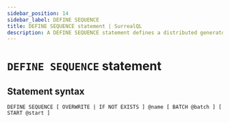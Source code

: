 ```yaml
---
sidebar_position: 14
sidebar_label: DEFINE SEQUENCE
title: DEFINE SEQUENCE statement | SurrealQL
description: A DEFINE SEQUENCE statement defines a distributed generator of monotonically increasing numeric sequences.
---
```


# `DEFINE SEQUENCE` statement

## Statement syntax

```syntax title="SurrealQL Syntax"
DEFINE SEQUENCE [ OVERWRITE | IF NOT EXISTS ] @name [ BATCH @batch ] [ START @start ]